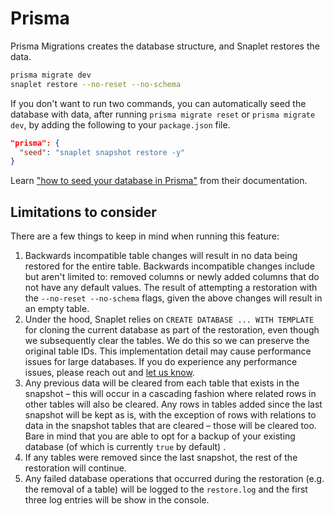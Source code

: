 # Prisma

Prisma Migrations creates the database structure, and Snaplet restores the data.

```bash >_&nbsp;terminal
prisma migrate dev
snaplet restore --no-reset --no-schema
```

If you don't want to run two commands, you can automatically seed the database with data, after running `prisma migrate reset` or `prisma migrate dev`, by adding the following to your `package.json` file.

```json package.json
"prisma": {
  "seed": "snaplet snapshot restore -y"
}
```

Learn ["how to seed your database in Prisma"](https://www.prisma.io/docs/guides/database/seed-database#how-to-seed-your-database-in-prisma) from their documentation.

## Limitations to consider
There are a few things to keep in mind when running this feature:
1. Backwards incompatible table changes will result in no data being restored for the entire table. Backwards incompatible changes include but aren't limited to: removed columns or newly added columns that do not have any default values. The result of attempting a restoration with the `--no-reset --no-schema` flags, given the above changes will result in an empty table.
2. Under the hood, Snaplet relies on `CREATE DATABASE ... WITH TEMPLATE` for cloning the current database as part of the restoration, even though we subsequently clear the tables. We do this so we can preserve the original table IDs. This implementation detail may cause performance issues for large databases. If you do experience any performance issues, please reach out and [let us know](https://discord.com/invite/6HUuajc866).
3. Any previous data will be cleared from each table that exists in the snapshot – this will occur in a cascading fashion where related rows in other tables will also be cleared. Any rows in tables added since the last snapshot will be kept as is, with the exception of rows with relations to data in the snapshot tables that are cleared – those will be cleared too.  Bare in mind that you are able to opt for a backup of your existing database (of which is currently `true` by default) .
4. If any tables were removed since the last snapshot, the rest of the restoration will continue.
5. Any failed database operations that occurred during the restoration (e.g. the removal of a table) will be logged to the `restore.log` and the first three log entries will be show in the console.